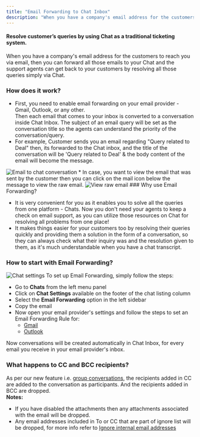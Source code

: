 ```yaml
---
title: "Email Forwarding to Chat Inbox"
description: "When you have a company's email address for the customers to reach you via email, then you can forward all those emails to your Chat and the support a..."
---
```


#### Resolve customer’s queries by using Chat as a traditional ticketing system.

When you have a company's email address for the customers to reach you via email, then you can forward all those emails to your Chat and the support agents can get back to your customers by resolving all those queries simply via Chat.

### How does it work?

*   First, you need to enable email forwarding on your email provider - Gmail, Outlook, or any other.  
    Then each email that comes to your inbox is converted to a conversation inside Chat Inbox. The subject of an email query will be set as the conversation title so the agents can understand the priority of the conversation/query.
*   For example, Customer sends you an email regarding "Query related to Deal" then, its forwarded to the Chat inbox, and the title of the conversation will be 'Query related to Deal' & the body content of the email will become the message.

<img src="images/001-email-to-chat-conversation-4403738836877.png" alt="Email to chat conversation" />
*   In case, you want to view the email that was sent by the customer then you can click on the mail icon below the message to view the raw email.

<img src="images/002-view-raw-email-4403735784973.png" alt="View raw email" />
### Why use Email Forwarding?

*   It is very convenient for you as it enables you to solve all the queries from one platform - Chats. Now you don't need your agents to keep a check on email support, as you can utilize those resources on Chat for resolving all problems from one place!
*   It makes things easier for your customers too by resolving their queries quickly and providing them a solution in the form of a conversation, so they can always check what their inquiry was and the resolution given to them, as it's much understandable when you have a chat transcript.

### How to start with Email Forwarding?

<img src="images/003-chat-settings-4407062610201.jpg" alt="Chat settings" />
To set up Email Forwarding, simply follow the steps:

*   Go to **Chats** from the left menu panel
*   Click on **Chat Settings** available on the footer of the chat listing column
*   Select the **Email Forwarding** option in the left sidebar
*   Copy the email
*   Now open your email provider's settings and follow the steps to set an Email Forwarding Rule for:
    *   [Gmail](https://support.google.com/mail/answer/10957?hl=en)
    *   [Outlook](https://support.office.com/en-ie/article/forward-email-from-office-365-to-another-email-account-1ed4ee1e-74f8-4f53-a174-86b748ff6a0e)

Now conversations will be created automatically in Chat Inbox, for every email you receive in your email provider's inbox.

### What happens to CC and BCC recipients?

As per our new feature i.e. [group conversations](https://support.salesmate.io/hc/en-us/articles/360058450192), the recipients added in CC are added to the conversation as participants. And the recipients added in BCC are dropped.  
**Notes:**

*   If you have disabled the attachments then any attachments associated with the email will be dropped.
*   Any email addresses included in To or CC that are part of ignore list will be dropped, for more info refer to [Ignore internal email addresses](https://support.salesmate.io/hc/en-us/articles/4407250022029)
